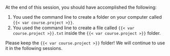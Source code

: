 At the end of this session, you should have accomplished the following:

1. You used the command line to create a folder on your computer called `{{< var course.project >}}`.
1. You used the command line to create a file called `{{< var course.project >}}.txt` inside the `{{< var course.project >}}` folder.

Please keep the `{{< var course.project >}}` folder!
We will continue to use it in the following sessions.
